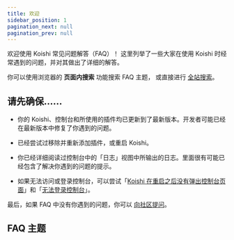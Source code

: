 ```yaml
---
title: 欢迎
sidebar_position: 1
pagination_next: null
pagination_prev: null
---
```



欢迎使用 Koishi 常见问题解答（FAQ）！
这里列举了一些大家在使用 Koishi 时经常遇到的问题，并对其做出了详细的解答。

你可以使用浏览器的 **页面内搜索** 功能搜索 FAQ 主题，
或直接进行 [全站搜索](/search)。

## 请先确保……

- 你的 Koishi、控制台和所使用的插件均已更新到了最新版本。开发者可能已经在最新版本中修复了你遇到的问题。

- 已经尝试过移除并重新添加插件，或重启 Koishi。

- 你已经详细阅读过控制台中的「日志」视图中所输出的日志。里面很有可能已经包含了解决你遇到的问题的提示。

- 如果无法访问或登录控制台，可以尝试「[Koishi 在重启之后没有弹出控制台页面](/faq/8)」和「[无法登录控制台](/faq/9)」。

最后，如果 FAQ 中没有你遇到的问题，你可以 [向社区提问](/community)。

## FAQ 主题

<FaqCardList />
